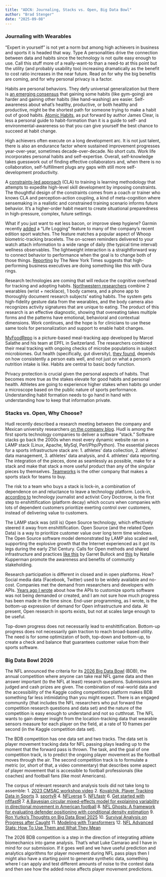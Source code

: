 ```yaml
---
title: "ADCN: Journaling, Stacks vs. Open, Big Data Bowl"
author: "Brad Stenger"
date: "2025-09-08"
---
```


### Journaling with Wearables

"Expert in yourself" is not yet a norm but among high achievers in business and sports it is headed that way. Type A personalities drive the connection between data and habits since the technology is not quite easy enough to use. Call this stuff more of a really-want-to than a need-to at this point but the utility (and probably usability too) increasing dramatically as the benefit to cost ratio increases in the near future. Read on for why the big benefits are coming, and for why personal privacy is a factor.

Habits are personal behaviors. They defy universal generalization but there is [an emerging consensus](https://knowledge.wharton.upenn.edu/podcast/this-week-in-business/what-machine-learning-reveals-about-forming-a-healthy-habit/) that gaining some habits (like gym-going) are harder and gaining other habits (like hand-washing) are easier. Self-awareness about what's healthy, productive, or both healthy and productive, might be the shortest path for someone trying to make a habit out of good habits. [Atomic Habits](https://highschool.latimes.com/opinion/review-the-power-of-tiny-wins-what-atomic-habits-taught-me-about-change/), as put forward by author James Clear, is less a personal guide to habit-formation than it is a guide to self- and environmental-awareness so that you can give yourself the best chance to succeed at habit change.

High achievers often execute on a long development arc. It is not just talent, there is also an endurance factor where sustained improvement progresses year-over-year, sometimes decade-over-decade. No short cuts. Work life incorporates personal habits and self-expertise. Overall, self-knowledge takes guesswork out of finding effective collaborators and, when there is no collaboration, self-fulfillment plugs any gaps with still more self-development productivity.

A [constraints-led approach](https://www.nytimes.com/athletic/6665943/2025/09/29/sports-training-cla-coaching-wembanyana-ohtani/) (CLA) to training is learning methodology that attempts to expedite high-level skill development by imposing constraints. The thoughtful design of the constraints comes from a coach or trainer who knows CLA and perception-action coupling, a kind of meta-cognition where sensemaking in a realistic and constrained training scenario informs future behavior. It's a higher-order habit meant to create situational preparedness in high-pressure, complex, future settings.

What if you just want to eat less bacon, or improve sleep hygiene? Garmin recently [added](https://www.dcrainmaker.com/2025/09/lifestyle-logging-journaling-health-status-vs-whoop-everything.html) a "Life Logging" feature to many of the company's recent edition sport watches. The feature matches a popular aspect of Whoop biometric-tracking bracelets. The on-screen reminders delivered to your watch attach information to a wide range of daily (the typical time interval) wellness observables. The lightweight interaction is a straightforward way to connect behavior to performance when the goal is to change both of those things. [Reporting](https://www.nytimes.com/2025/09/27/business/oura-ring-tom-hale.html) by The New York Times suggests that high-performing business executives are doing something like this with Oura rings.

Research technologies are coming that will reduce the cognitive overhead for tracking and adopting habits. [Northwestern researchers](https://news.feinberg.northwestern.edu/2025/09/19/wearable-sensors-could-reshape-obesity-treatment/) combine 2 wearables (wrist + necklace), 1 body camera, and a phone app to thoroughly document research subjects' eating habits. The system gets high-fidelity gesture data from the wearables, and the body camera also recognizes activity signatures that are unique to eating. The product of this research is an effective diagnostic, showing that overeating takes multiple forms and the patterns have emotional, behavioral and contextual dimensions. Work continues, and the hope is for clinicians to use these same tools for personalization and support to enable habit changes.

[MyFoodRepo](https://www.myfoodrepo.ai/en/blog/introducing-hei-41bb6181-237a-4acf-b94f-64d0badf6fb8) is a picture-based meal-tracking app developed by Marcel Salathe and his team at EPFL in Switzerland. The researchers combined their meal tracking with ongoing checks of microbe populations in subject microbiomes. Gut health (specifically, gut diversity), [they found](https://news.epfl.ch/news/ai-nutrition-study-finds-five-every-day-may-keep-t/), depends on how consistently a person eats well, and not just on what a person's nutrition intake is like. Habits are central to basic body function. 

Privacy protection is crucial given the personal aspects of habits. That becomes more true as the stakes elevate for good habits and personal health. Athletes are going to experience higher stakes when habits go under a microscope based on the public nature of sports performance. Understanding habit formation needs to go hand in hand with understanding how to keep that information private.

### Stacks vs. Open, Why Choose?

Hudl recently described a research meeting between the company and Mexican university researchers [on the company blog](https://www.hudl.com/blog/hudl-citec-performance-workshop-event). Hudl is among the first sports technology companies to deliver a software "stack." Software stacks go back the 2000s when most every dynamic website ran on a LAMP stack (Linux, Apache, MySql, Perl/Php/Python). The essential pieces for a sports infrastructure stack are: 1. athletes' data collection, 2. athletes' data management, 3. athletes' data analysis, and 4. athletes' data reporting. The integration of the pieces, done as seamlessly as possible, make for a stack and make that stack a more useful product than any of the singular pieces by themselves. [Teamworks](https://teamworks.com/blog/teamworks-acquires-telemetry-sports/) is the other company that makes a sports stack for teams to buy.

The risk to a team who buys a stack is lock-in, a combination of dependence on and reluctance to leave a technology platform. Lock-in, [according to](https://pluralistic.net/2024/01/24/everything-not-mandatory/) technology journalist and activist Cory Doctorow, is the first step to enshittification (platform decay) which occurs when companies with lots of dependent customers prioritize exerting control over customers, instead of delivering value to customers.

The LAMP stack was (still is) Open Source technology, which effectively steered it away from enshittification. Open Source (and the related Open Data) is a way to prioritize customer value over long term time windows. The Open Source software model demonstrated by LAMP also scaled well, supporting the explosive growth that the Internet experienced as it got its legs during the early 21st Century. Calls for Open methods and shared infrastructure and practices [like this](https://bjsm.bmj.com/content/58/6/293) by Garret Bullock and [this](https://bjsm.bmj.com/content/59/18/1270) by Natalie Kupperman promote the awareness and benefits of community stakeholding.

Research participation is different in closed and in open platforms. How? Social media data (Facebook, Twitter) used to be widely available and no-cost. Companies met the demand from researchers and developers with APIs. [Years ago I wrote](https://web.archive.org/web/20170908050806/https://www.sporttechie.com/sports-technology-problem-end-user-programming/) about how the APIs to customize sports software was not being demanded or created, and I am not sure how much progress has been made in the time since. End-user programming, as I wrote, is the bottom-up expression of demand for Open infrastructure and data. At present, Open research in sports exists, but not at scales large enough to be useful.

Top-down progress does not necessarily lead to enshittification. Bottom-up progress does not necessarily gain traction to reach broad-based utility. The need is for some optimizaton of both, top-down and bottom-up, to create a check and balance that guarantees customer value from their sports software.

### Big Data Bowl 2026

The NFL announced the criteria for its [2026 Big Data Bowl](https://operations.nfl.com/gameday/analytics/big-data-bowl/) (BDB), the annual competition where anyone can take real NFL game data and then answer important (to the NFL at least) research questions. Submissions are judged and cash prizes are given. The combination of real-world data and the accessibility of the Kaggle coding competitions platform makes BDB something far less intimidating than you might expect. There is an engaged community (that includes the NFL researchers who put forward the competition research questions and data set) and the nature of the competition is easy enough to understand and not so cutthroat. The NFL wants to gain deeper insight from the location-tracking data that wearable sensors measure for each player on the field, at a rate of 10 frames per second (in the Kaggle competition data set).

The BDB competition has one data set and two tracks. The data set is player movement tracking data for NFL passing plays leading up to the moment that the forward pass is thrown. The task, and the goal of one competition track, is to predict the ongoing player movement as the football moves through the air. The second competition track is to formulate a metric (or, short of that, a video commentary) that describes some aspect of player movement that is accessible to football professionals (like coaches) and football fans (like most Americans).

The corpus of relevant research and analysis tools did not take long to assemble:
 1. [2023 CMSAC workshop video](https://www.youtube.com/watch?v=2xg3nyPNo3s&t=2221s)
 2. [Kovalchik, Player Tracking Data in Sports](https://www.annualreviews.org/content/journals/10.1146/annurev-statistics-033021-110117)
 3. [sportyR](https://github.com/sportsdataverse/sportyR)
 4. [NFLverse](https://github.com/nflverse/nflverse)
 5. [NFLfastr](https://nflfastr.com/articles/nflfastR.html)
 6. [Get started with nflfastR](https://nflfastr.com/articles/nflfastR.html)
 7. [A Bayesian circular mixed-effects model for explaining variability in directional movement in American football](https://arxiv.org/abs/2507.06122)
 8. [NFL Ghosts: A framework for evaluating defender positioning with conditional density estimation](https://arxiv.org/abs/2406.17220)
 9. [Ron Yurko's Thoughts on Big Data Bowl 2025](https://statthinksportsanalytics.substack.com/p/thoughts-on-big-data-bowl-2025)
 10. [Survival Analysis on Progress after Caught](https://www.kaggle.com/code/lorihe/survival-analysis-on-progress-after-caught)
 11. [Modeling with Transformers](https://www.kaggle.com/code/pvabish/modeling-with-transformers-by-sumersports/notebook)
 12. [NFL Advanced Stats: How To Use Them and What They Mean](https://sumersports.com/the-zone/nfl-advanced-stats/)

The 2026 BDB competition is a step in the direction of integrating athlete biomechanics into game analysis. That's what Luke Camarao and I have in mind for our submission. If it goes well and we have useful prediction and analytics algorithms for player movement during NFL pass plays then I might also have a starting point to generate synthetic data, something where I can apply and test different amounts of noise to the contest data and then see how the added noise affects player movement predictions.